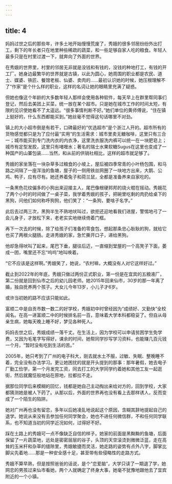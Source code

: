```yaml
---
---
---
```

title: 4
---





妈妈过世之后的那些年，许多土地开始慢慢荒废了，秀娥的很多邻居纷纷外出打工，剩下的年长者只在地里种些稀疏的蔬菜，和一些足够自家人吃的粮食。年轻人最多只是在村里过渡一下，就奔向了外面的世界。

在秀娥的世界里，村里的邻居无非就是没钱和有钱的，没钱的种地打工，有钱的开工厂。她身边最繁华的世界就是古镇，以此为圆心，她周围的职业都是农民、道士、媒婆、铁匠、餐馆老板、仙婆、卖肉的……最初认识她的时候，她压根理解不了“作家”是个什么样的职业，这样的名词让她的眼睛里充满了疑惑。

但她也像这个年龄的大多数年轻人那样会使用各种软件，每天早上在群里帮同事们登记，然后去美团上买菜，统一放在某个超市。只是她在城市工作的时间太短，有限的见识使她看不了太遥远。“很多事情判断不好。”她们单位的黄师傅说，“住在镇上挺好的，什么东西都能买到。”她丝毫不觉得这句话哪里不对劲。

镇上的大小超市倒是有若干，口碑最好的“优选超市”是个浙江人开的。超市所有的货物感觉都只是为了应付最“实用”的生活需求：城市里卖无糖咖啡，这里只有三合一；城市能买到专门洗内衣的内衣净，这里洗衣服洗内裤可以统一在一块肥皂上；城市有定型发胶，这里只有啫喱水；著名的瑞士水果软糖Sugus在这里也变成了一种国产的山寨包装……当然，和从前的供销社相比，这样的超市就足够了。

秀娥的家坐落在一块杂草多过粮食的小坡上，屋后被四季常青的小叶杨包围，和马路之间隔了一座浑浊的鱼塘，屋子的一侧用铁丝网圈了一块地方出来，大鹅、公鸡、鸭子，应有尽有。她还养着兔子和荷兰鼠，全都是准备养来自家吃的。

一条黑色花纹偏多的小狗出来迎接主人，尾巴像根硬邦邦的烧火棍在摇动。秀娥花了两个小时的时间做了一桌子菜，我学着秀娥的孩子，把碗里吃剩的肉扔给桌下的黑狗，问他们如何称呼狗狗，他们笑了：“一条狗，要啥子名字。”

此后去过两三次，黑狗半生不熟地吠叫过，欲拒还迎地看我们进屋，警惕地弓了一会儿身子，才放松下来，老老实实地继续倚着门框。

再下一次去的时候，除了给孩子们准备的零食包，想起那条忠心耿耿的狗，就给它也买了两根火腿肠。走进秀娥的家，急忙撕开口子，递给黑狗。

他却急得吠叫了起来，尾巴下垂，腿往后迈，一直缩到堂屋的一个高凳子下面，萎成一团，嘴里还不忘“呜呜”地叫唤着。

“它不应该是这样啊。”秀娥笑了，她说，“农村嘛，大概没有人对它这样好过。”

截止到2022年的年底，秀娥只做过两份正式职业，第一份是在宜宾的五粮液厂，第二份就是回到仙市之后的幼儿园老师。她2015年回来仙市，30岁的那一年离了婚，独自抚养两个孩子。大女儿今年13岁，小儿子才6岁。

或许当初她的路不应该只能如此。

富顺二中是自贡市数一数二的好学校，秀娥初中时曾经因为“成绩好、又勤快”全校闻名。在高一进富顺二中的时候排名前一百，意味着大学本科都稳妥了。但自从母亲生病，她每天晚上睡不好，梦见各种死人。

妈妈去世之后，秀娥成绩一落千丈。在生活上，因为学校可以申请贫困学生免学费，又因为毛笔字写得好，课余的时间，她帮同学抄写学习资料，也能赚几百元钱一个月，“暂时没有吃到生活的苦。”

2005年，她只考到了广州的电子科大，刚去就水土不服，过敏、失眠、整晚睡不着，完全没有办法学习。更让她困扰的就是开头提到的那事：那年暑假，她去电子厂勤工俭学，第一个月发完工资，同去打工的大学同学约着她和其他工友一起逛街，然后就魔怔般地站在原地，拉都拉不走。

据那位同学后来模糊的回忆，钱都是她自己主动掏出来给对方的，回到学校，大家都猜测她是被人下药了。从那以后，外面的世界再也没有看上去那样诱人，反而变成了一个陌生的陷阱。

她对广州再也没有留恋，多年以后她凌乱地说起这个原因，含糊其辞地提起自己的退学。她说从来没有去参加任何同学聚会，她也不进任何微信群，不和任何同学联系，也不知道当初的同学近况如何，过得好不好。

踩在土路上的秀娥可一点不像缺乏自信的样子。她家的前面是黑黝黝的鱼塘，后面保留了一片蔬菜地，远处是密密层层的谷子，头顶的天空滚烫到微微泛蓝，走在高耸的玉米秆和杂草的缝隙里，秀娥敏捷而灵活，她走路的姿势有点外八字，脚掌比脚尖先着地……那是一种安全感十足，甚至带有些侵略性的走路方式。

秀娥不算早熟，但是按照爸爸的话说，是个“恋爱脑”，大学只读了一期退了学，她网恋的男孩过来仙市看她，两个人就确定了终身大事，她毫不犹豫地跟他去了宜宾附近的一个小镇。